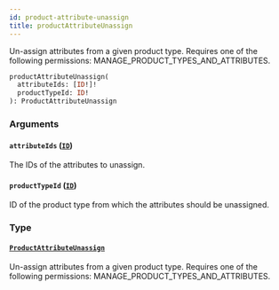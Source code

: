 ```yaml
---
id: product-attribute-unassign
title: productAttributeUnassign
---
```


Un-assign attributes from a given product type. Requires one of the following permissions: MANAGE_PRODUCT_TYPES_AND_ATTRIBUTES.

```graphql
productAttributeUnassign(
  attributeIds: [ID!]!
  productTypeId: ID!
): ProductAttributeUnassign
```

### Arguments

#### `attributeIds` ([`ID`](../../../developer/api-reference/scalars/id))

The IDs of the attributes to unassign.

#### `productTypeId` ([`ID`](../../../developer/api-reference/scalars/id))

ID of the product type from which the attributes should be unassigned.

### Type

#### [`ProductAttributeUnassign`](../../../developer/api-reference/objects/product-attribute-unassign)

Un-assign attributes from a given product type. Requires one of the following permissions: MANAGE_PRODUCT_TYPES_AND_ATTRIBUTES.
